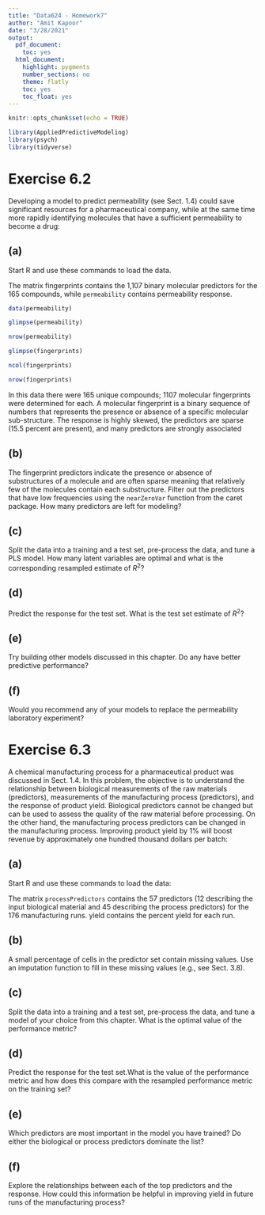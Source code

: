 ```yaml
---
title: "Data624 - Homework7"
author: "Amit Kapoor"
date: "3/28/2021"
output:
  pdf_document:
    toc: yes
  html_document:
    highlight: pygments
    number_sections: no
    theme: flatly
    toc: yes
    toc_float: yes
---
```


```r
knitr::opts_chunk$set(echo = TRUE)
```


```r
library(AppliedPredictiveModeling)
library(psych)
library(tidyverse)
```



# Exercise 6.2
Developing a model to predict permeability (see Sect. 1.4) could save significant resources for a pharmaceutical company, while at the same time more rapidly identifying molecules that have a sufficient permeability to become a drug:

## (a)
Start R and use these commands to load the data.

The matrix fingerprints contains the 1,107 binary molecular predictors for the 165 compounds, while `permeability` contains permeability response.


```r
data(permeability)
```



```r
glimpse(permeability)
```

```r
nrow(permeability)
```

```r
glimpse(fingerprints)
```


```r
ncol(fingerprints)
```


```r
nrow(fingerprints)
```


In this data there were 165 unique compounds; 1107 molecular fingerprints were determined for each. A molecular fingerprint is a binary sequence of numbers that represents the presence or absence of a specific molecular sub-structure. The response is highly skewed, the predictors are sparse (15.5 percent are present), and many predictors are strongly associated




## (b)
The fingerprint predictors indicate the presence or absence of substructures of a molecule and are often sparse meaning that relatively few of the molecules contain each substructure. Filter out the predictors that have low frequencies using the `nearZeroVar` function from the caret package. How many predictors are left for modeling?


## (c)
Split the data into a training and a test set, pre-process the data, and tune a PLS model. How many latent variables are optimal and what is the corresponding resampled estimate of $R^2$?


## (d)
Predict the response for the test set. What is the test set estimate of $R^2$?



## (e)
Try building other models discussed in this chapter. Do any have better predictive performance?


## (f)
Would you recommend any of your models to replace the permeability laboratory experiment?





# Exercise 6.3
A chemical manufacturing process for a pharmaceutical product was discussed in Sect. 1.4. In this problem, the objective is to understand the relationship between biological measurements of the raw materials (predictors), measurements of the manufacturing process (predictors), and the response of product yield. Biological predictors cannot be changed but can be used to assess the quality of the raw material before processing. On the other hand, the manufacturing process predictors can be changed in the manufacturing process. Improving product yield by 1% will boost revenue by approximately one hundred thousand dollars per batch:


## (a)
Start R and use these commands to load the data:




The matrix `processPredictors` contains the 57 predictors (12 describing the input biological material and 45 describing the process predictors) for the 176 manufacturing runs. yield contains the percent yield for each run.


## (b) 
A small percentage of cells in the predictor set contain missing values. Use an imputation function to fill in these missing values (e.g., see Sect. 3.8).



## (c) 
Split the data into a training and a test set, pre-process the data, and tune a model of your choice from this chapter. What is the optimal value of the performance metric?


## (d) 
Predict the response for the test set.What is the value of the performance metric and how does this compare with the resampled performance metric on the training set?


## (e) 
Which predictors are most important in the model you have trained? Do either the biological or process predictors dominate the list?


## (f) 
Explore the relationships between each of the top predictors and the response. How could this information be helpful in improving yield in future runs of the manufacturing process?




















